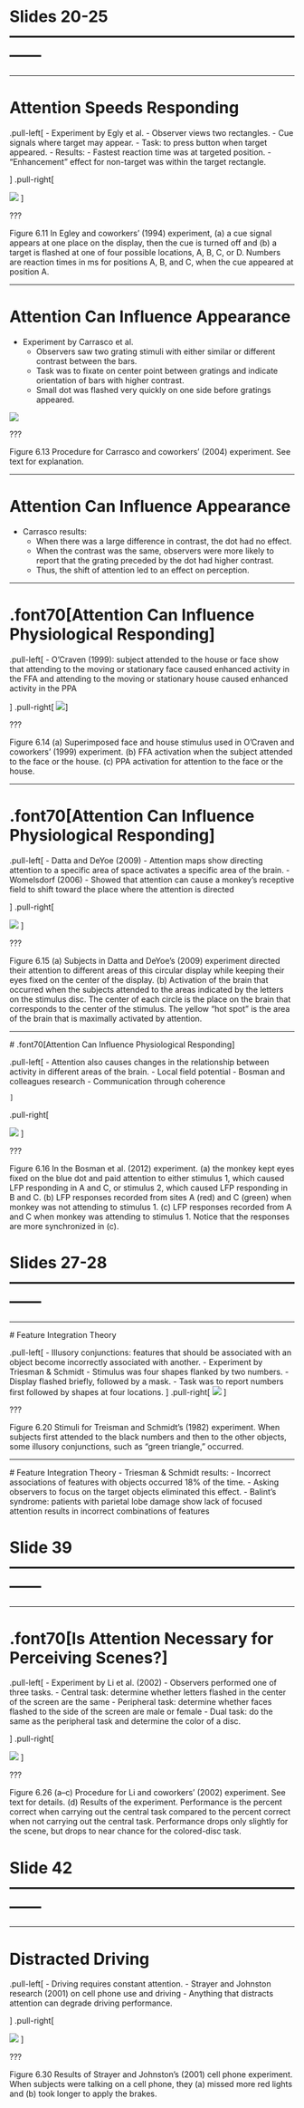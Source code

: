 

# Slides 20-25 ------------------------------------------------------------


---

# Attention Speeds Responding

.pull-left[
- Experiment by Egly et al.
    - Observer views two rectangles.
    - Cue signals where target may appear.
    - Task: to press button when target appeared.
    - Results: 
- Fastest reaction time was at targeted position.
- "Enhancement" effect for non-target was within the target rectangle.

]
.pull-right[

![](fig_6_11.png)
]

???

Figure 6.11 In Egley and coworkers’ (1994) experiment, (a) a cue signal appears at one place on the display, then the cue is turned off and (b) a target is flashed at one of four possible locations, A, B, C, or D. Numbers are reaction times in ms for positions A, B, and C, when the cue appeared at position A.




---

# Attention Can Influence Appearance

- Experiment by Carrasco et al.
    - Observers saw two grating stimuli with either similar or different contrast between the bars.
    - Task was to fixate on center point between gratings and indicate orientation of bars with higher contrast.
    - Small dot was flashed very quickly on one side before gratings appeared.

![](fig_6_13.png)

???

Figure 6.13 Procedure for Carrasco and coworkers’ (2004) experiment. See text for explanation.


---

# Attention Can Influence Appearance
- Carrasco results:
    - When there was a large difference in contrast, the dot had no effect.
    - When the contrast was the same, observers were more likely to report that the grating preceded by the dot had higher contrast.
    - Thus, the shift of attention led to an effect on perception.


---

# .font70[Attention Can Influence Physiological Responding]

.pull-left[
- O'Craven (1999): subject attended to the house or face show that attending to the moving or stationary face caused enhanced activity in the FFA and attending to the moving or stationary house caused enhanced activity in the PPA

]
.pull-right[
![](fig_6_14.png)
]

???

Figure 6.14 (a) Superimposed face and house stimulus used in O’Craven and coworkers’ (1999) experiment. (b) FFA activation when the subject attended to the face or the house. (c) PPA activation for attention to the face or the house. 


---

# .font70[Attention Can Influence Physiological Responding]

.pull-left[
- Datta and DeYoe (2009)
    - Attention maps show directing attention to a specific area of space activates a specific area of the brain.
- Womelsdorf (2006)
    - Showed that attention can cause a monkey's receptive field to shift toward the place where the attention is directed

]
.pull-right[

![](fig_6_15.png)
]

???

Figure 6.15 (a) Subjects in Datta and DeYoe’s (2009) experiment directed their attention to different areas of this circular display while keeping their eyes fixed on the center of the display. (b) Activation of the brain that occurred when the subjects attended to the areas indicated by the letters on the stimulus disc. The center of each circle is the place on the brain that corresponds to the center of the stimulus. The yellow “hot spot” is the area of the brain that is maximally activated by attention. 

---
  
  # .font70[Attention Can Influence Physiological Responding]
  
  .pull-left[
    - Attention also causes changes in the relationship between activity in different areas of the brain. 
    - Local field potential
    - Bosman and colleagues research
    - Communication through coherence 
    
    ]
.pull-right[
  
  ![](fig_6_16.png)
  ]

???
  
  Figure 6.16 In the Bosman et al. (2012) experiment. (a) the monkey kept eyes fixed on the blue dot and paid attention to either stimulus 1, which caused LFP responding in A and C, or stimulus 2, which caused LFP responding in B and C. (b) LFP responses recorded from sites A (red) and C (green) when monkey was not attending to stimulus 1. (c) LFP responses recorded from A and C when monkey was attending to stimulus 1. Notice that the responses are more synchronized in (c). 



# Slides 27-28 ------------------------------------------------------------


---
  
  # Feature Integration Theory
  
  .pull-left[
    - Illusory conjunctions: features that should be associated with an object become incorrectly associated with another.
    - Experiment by Triesman & Schmidt
    - Stimulus was four shapes flanked by two numbers.
    - Display flashed briefly, followed by a mask.
    - Task was to report numbers first followed by shapes at four locations.
    ]
.pull-right[
  ![](fig_6_20.png)
  ]

???
  
  Figure 6.20 Stimuli for Treisman and Schmidt’s (1982) experiment. When subjects first attended to the black numbers and then to the other objects, some illusory conjunctions, such as “green triangle,” occurred.


---
  
  # Feature Integration Theory
  - Triesman & Schmidt results:
  - Incorrect associations of features with objects occurred 18% of the time.
- Asking observers to focus on the target objects eliminated this effect.
- Balint's syndrome: patients with parietal lobe damage show lack of focused attention results in incorrect combinations of features



# Slide 39 ------------------------------------------------------------


---

# .font70[Is Attention Necessary for Perceiving Scenes?]

.pull-left[
- Experiment by Li et al. (2002)
    - Observers performed one of three tasks.
- Central task: determine whether letters flashed in the center of the screen are the same
- Peripheral task: determine whether faces flashed to the side of the screen are male or female
- Dual task: do the same as the peripheral task and determine the color of a disc.

]
.pull-right[

![](fig_6_26.png)
]

???


Figure 6.26 (a–c) Procedure for Li and coworkers’ (2002) experiment. See text for details. (d) Results of the experiment. Performance is the percent correct when carrying out the central task compared to the percent correct when not carrying out the central task. Performance drops only slightly for the scene, but drops to near chance for the colored-disc task. 




# Slide 42 ------------------------------------------------------------

---

# Distracted Driving

.pull-left[
- Driving requires constant attention.
- Strayer and Johnston research (2001) on cell phone use and driving
    - Anything that distracts attention can degrade driving performance.

]
.pull-right[


![](fig_6_30.png)
]

???

Figure 6.30 Results of Strayer and Johnston’s (2001) cell phone experiment. When subjects were talking on a cell phone, they (a) missed more red lights and (b) took longer to apply the brakes.






